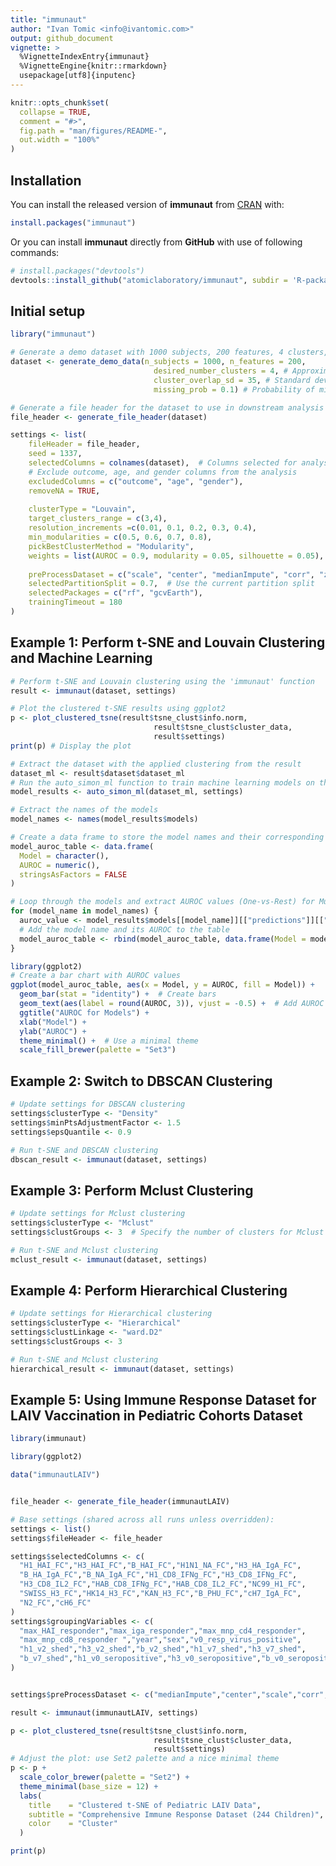 ```yaml
---
title: "immunaut"
author: "Ivan Tomic <info@ivantomic.com>"
output: github_document
vignette: >
  %VignetteIndexEntry{immunaut}
  %VignetteEngine{knitr::rmarkdown}
  usepackage[utf8]{inputenc}
---
```


<!-- README.md is generated from README.Rmd. Please edit that file -->

```r
knitr::opts_chunk$set(
  collapse = TRUE,
  comment = "#>",
  fig.path = "man/figures/README-",
  out.width = "100%"
)
```

## Installation

You can install the released version of **immunaut** from [CRAN](https://CRAN.R-project.org) with:

``` r
install.packages("immunaut")
```
Or you can install **immunaut** directly from **GitHub** with use of following commands:

```r
# install.packages("devtools")
devtools::install_github("atomiclaboratory/immunaut", subdir = 'R-package')
```

## Initial setup
```r
library("immunaut")

# Generate a demo dataset with 1000 subjects, 200 features, 4 clusters, and a 10% probability of missing values
dataset <- generate_demo_data(n_subjects = 1000, n_features = 200, 
                                desired_number_clusters = 4, # Approximate number of clusters
                                cluster_overlap_sd = 35, # Standard deviation for cluster overlap
                                missing_prob = 0.1) # Probability of missing values

# Generate a file header for the dataset to use in downstream analysis
file_header <- generate_file_header(dataset)

settings <- list(
    fileHeader = file_header,
    seed = 1337,
    selectedColumns = colnames(dataset),  # Columns selected for analysis
    # Exclude outcome, age, and gender columns from the analysis
    excludedColumns = c("outcome", "age", "gender"),
    removeNA = TRUE,
    
    clusterType = "Louvain",
    target_clusters_range = c(3,4),
    resolution_increments =c(0.01, 0.1, 0.2, 0.3, 0.4),
    min_modularities = c(0.5, 0.6, 0.7, 0.8),
    pickBestClusterMethod = "Modularity",
    weights = list(AUROC = 0.9, modularity = 0.05, silhouette = 0.05),
    
    preProcessDataset = c("scale", "center", "medianImpute", "corr", "zv", "nzv"),
    selectedPartitionSplit = 0.7,  # Use the current partition split
    selectedPackages = c("rf", "gcvEarth"),
    trainingTimeout = 180
)


```

## Example 1: Perform t-SNE and Louvain Clustering and Machine Learning
```r
# Perform t-SNE and Louvain clustering using the 'immunaut' function
result <- immunaut(dataset, settings)

# Plot the clustered t-SNE results using ggplot2
p <- plot_clustered_tsne(result$tsne_clust$info.norm, 
                                result$tsne_clust$cluster_data, 
                                result$settings) 
print(p) # Display the plot

# Extract the dataset with the applied clustering from the result
dataset_ml <- result$dataset$dataset_ml
# Run the auto_simon_ml function to train machine learning models on the dataset
model_results <- auto_simon_ml(dataset_ml, settings)

# Extract the names of the models
model_names <- names(model_results$models)

# Create a data frame to store the model names and their corresponding AUROC values
model_auroc_table <- data.frame(
  Model = character(),
  AUROC = numeric(),
  stringsAsFactors = FALSE
)

# Loop through the models and extract AUROC values (One-vs-Rest) for Multiclass Models
for (model_name in model_names) {
  auroc_value <- model_results$models[[model_name]][["predictions"]][["AUROC"]]
  # Add the model name and its AUROC to the table
  model_auroc_table <- rbind(model_auroc_table, data.frame(Model = model_name, AUROC = auroc_value))
}

library(ggplot2)
# Create a bar chart with AUROC values
ggplot(model_auroc_table, aes(x = Model, y = AUROC, fill = Model)) +
  geom_bar(stat = "identity") +  # Create bars
  geom_text(aes(label = round(AUROC, 3)), vjust = -0.5) +  # Add AUROC values above bars
  ggtitle("AUROC for Models") +
  xlab("Model") + 
  ylab("AUROC") +
  theme_minimal() +  # Use a minimal theme
  scale_fill_brewer(palette = "Set3")

```

## Example 2: Switch to DBSCAN Clustering
```r
# Update settings for DBSCAN clustering
settings$clusterType <- "Density"
settings$minPtsAdjustmentFactor <- 1.5
settings$epsQuantile <- 0.9

# Run t-SNE and DBSCAN clustering
dbscan_result <- immunaut(dataset, settings)
```

## Example 3: Perform Mclust Clustering
```r
# Update settings for Mclust clustering
settings$clusterType <- "Mclust"
settings$clustGroups <- 3  # Specify the number of clusters for Mclust

# Run t-SNE and Mclust clustering
mclust_result <- immunaut(dataset, settings)
```

## Example 4: Perform Hierarchical Clustering
```r
# Update settings for Hierarchical clustering
settings$clusterType <- "Hierarchical"
settings$clustLinkage <- "ward.D2"
settings$clustGroups <- 3

# Run t-SNE and Mclust clustering
hierarchical_result <- immunaut(dataset, settings)
```

## Example 5: Using Immune Response Dataset for LAIV Vaccination in Pediatric Cohorts Dataset
```r

library(immunaut)

library(ggplot2)

data("immunautLAIV")


file_header <- generate_file_header(immunautLAIV)

# Base settings (shared across all runs unless overridden):
settings <- list()
settings$fileHeader <- file_header

settings$selectedColumns <- c(
  "H1_HAI_FC","H3_HAI_FC","B_HAI_FC","H1N1_NA_FC","H3_HA_IgA_FC",
  "B_HA_IgA_FC","B_NA_IgA_FC","H1_CD8_IFNg_FC","H3_CD8_IFNg_FC",
  "H3_CD8_IL2_FC","HAB_CD8_IFNg_FC","HAB_CD8_IL2_FC","NC99_H1_FC",
  "SWISS_H3_FC","HK14_H3_FC","KAN_H3_FC","B_PHU_FC","cH7_IgA_FC",
  "N2_FC","cH6_FC"
)
settings$groupingVariables <- c(
  "max_HAI_responder","max_iga_responder","max_mnp_cd4_responder",
  "max_mnp_cd8_responder ","year","sex","v0_resp_virus_positive",
  "h1_v2_shed","h3_v2_shed","b_v2_shed","h1_v7_shed","h3_v7_shed",
  "b_v7_shed","h1_v0_seropositive","h3_v0_seropositive","b_v0_seropositive"
)


settings$preProcessDataset <- c("medianImpute","center","scale","corr","nzv","zv")

result <- immunaut(immunautLAIV, settings)

p <- plot_clustered_tsne(result$tsne_clust$info.norm, 
                                result$tsne_clust$cluster_data, 
                                result$settings) 
# Adjust the plot: use Set2 palette and a nice minimal theme
p <- p +
  scale_color_brewer(palette = "Set2") +
  theme_minimal(base_size = 12) +
  labs(
    title    = "Clustered t-SNE of Pediatric LAIV Data",
    subtitle = "Comprehensive Immune Response Dataset (244 Children)",
    color    = "Cluster"
  )

print(p)

```




